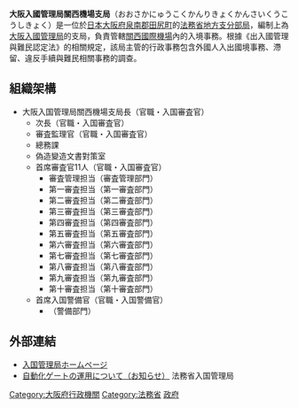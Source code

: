 {{refimprove|time=2017-02-09T10:00:57+00:00}}
{{infobox
| bodyclass=infobox bordered
| bodystyle=width:
| abovestyle=background-color: #a0ffa0
| imagestyle=
| captionstyle=
| labelstyle=background-color: #f0f0f0;
| datastyle=
| above=大阪入國管理局關西機場支局<br />{{lang|ja|大阪入国管理局関西空港支局}}<br /><small>おおさかにゅうこくかんりきょくかんさいくうこうしきょく</small>
| image=
| caption=
| label1=種別
| data1=地方入國管理局
| label2=管轄區域
| data2=[[關西國際機場|關西國際機場]]
| label3=所在地
| data3=[[大阪府|大阪府]][[泉南郡|泉南郡]][[田尻町|田尻町]]泉州空港中一番地
| label4=外部連結
| data4=[http://www.immi-moj.go.jp/ 入國管理局首頁]
| label5=位置
| data5=
}}
'''大阪入國管理局關西機場支局'''（おおさかにゅうこくかんりきょくかんさいくうこうしきょく）是一位於[[日本|日本]][[大阪府|大阪府]][[泉南郡|泉南郡]][[田尻町|田尻町]]的[[法務省|法務省]][[地方支分部局|地方支分部局]]，編制上為[[大阪入國管理局|大阪入國管理局]]的支局，負責管轄[[關西國際機場|關西國際機場]]內的入境事務。根據《出入國管理與難民認定法》的相關規定，該局主管的行政事務包含外國人入出國境事務、滯留、違反手續與難民相關事務的調查。

== 組織架構 ==
*大阪入国管理局關西機場支局長（官職・入国審査官）
**次長（官職・入国審査官）
**審査監理官（官職・入国審査官）
**總務課
**偽造變造文書對策室
**首席審査官11人（官職・入国審査官）
***審査管理担当（審査管理部門）
***第一審査担当（第一審査部門）
***第二審査担当（第二審査部門）
***第三審査担当（第三審査部門）
***第四審査担当（第四審査部門）
***第五審査担当（第五審査部門）
***第六審査担当（第六審査部門）
***第七審査担当（第七審査部門）
***第八審査担当（第八審査部門）
***第九審査担当（第九審査部門）
***第十審査担当（第十審査部門）
**首席入国警備官（官職・入国警備官）
***（警備部門）

==外部連結 ==
* [http://www.immi-moj.go.jp/ 入国管理局ホームページ]{{Wayback|url=http://www.immi-moj.go.jp/ |date=20170113075935 }}
* [http://www.moj.go.jp/nyuukokukanri/kouhou/nyuukokukanri01_00111.html 自動化ゲートの運用について（お知らせ）]{{Wayback|url=http://www.moj.go.jp/nyuukokukanri/kouhou/nyuukokukanri01_00111.html |date=20170301151115 }} 法務省入国管理局
[[Category:大阪府行政機關|Category:大阪府行政機關]]
[[Category:法務省|Category:法務省]]
[[Category:關西國際機場|政府]]